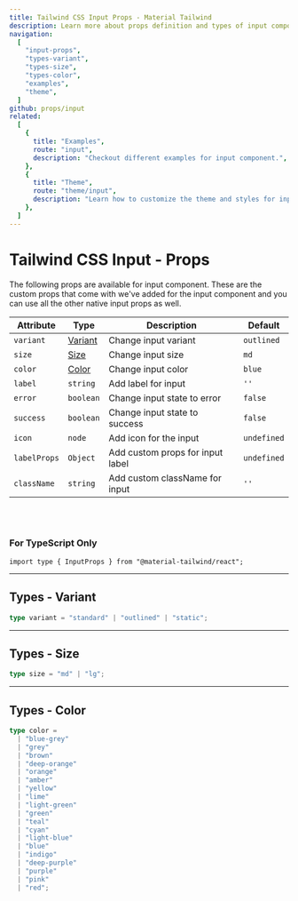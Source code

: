 ```yaml
---
title: Tailwind CSS Input Props - Material Tailwind
description: Learn more about props definition and types of input component.
navigation:
  [
    "input-props",
    "types-variant",
    "types-size",
    "types-color",
    "examples",
    "theme",
  ]
github: props/input
related:
  [
    {
      title: "Examples",
      route: "input",
      description: "Checkout different examples for input component.",
    },
    {
      title: "Theme",
      route: "theme/input",
      description: "Learn how to customize the theme and styles for input component.",
    },
  ]
---
```


# Tailwind CSS Input - Props

<span id="input-props" className="scroll-mt-48" />
The following props are available for input component. These are the custom props
that come with we've added for the input component and you can use all the other
native input props as well.

| Attribute    | Type                      | Description                      | Default                |
| ------------ | ------------------------- | -------------------------------- | ---------------------- |
| `variant`    | [Variant](#types-variant) | Change input variant             | <Code>outlined</Code>  |
| `size`       | [Size](#types-size)       | Change input size                | <Code>md</Code>        |
| `color`      | [Color](#types-color)     | Change input color               | <Code>blue</Code>      |
| `label`      | <Code>string</Code>       | Add label for input              | `''`                   |
| `error`      | <Code>boolean</Code>      | Change input state to error      | <Code>false</Code>     |
| `success`    | <Code>boolean</Code>      | Change input state to success    | <Code>false</Code>     |
| `icon`       | <Code>node</Code>         | Add icon for the input           | <Code>undefined</Code> |
| `labelProps` | <Code>Object</Code>       | Add custom props for input label | <Code>undefined</Code> |
| `className`  | <Code>string</Code>       | Add custom className for input   | `''`                   |

<br />
<br />

### For TypeScript Only

```tsx
import type { InputProps } from "@material-tailwind/react";
```

---

## Types - Variant

<span id="types-variant" className="scroll-mt-48" />

```ts
type variant = "standard" | "outlined" | "static";
```

---

## Types - Size

<span id="types-size" className="scroll-mt-48" />

```ts
type size = "md" | "lg";
```

---

## Types - Color

<span id="types-color" className="scroll-mt-48" />

```ts
type color =
  | "blue-grey"
  | "grey"
  | "brown"
  | "deep-orange"
  | "orange"
  | "amber"
  | "yellow"
  | "lime"
  | "light-green"
  | "green"
  | "teal"
  | "cyan"
  | "light-blue"
  | "blue"
  | "indigo"
  | "deep-purple"
  | "purple"
  | "pink"
  | "red";
```

<span id="examples" className="scroll-mt-48" />
<span id="theme" className="scroll-mt-48" />

